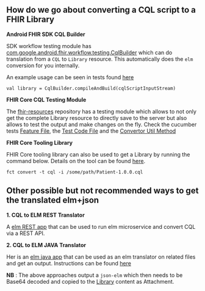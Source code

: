 ## How do we go about converting a CQL script to a FHIR Library 

**Android FHIR SDK CQL Builder**

SDK workflow testing module has [com.google.android.fhir.workflow.testing.CqlBuilder](https://github.com/google/android-fhir/blob/master/workflow-testing/src/main/java/com/google/android/fhir/workflow/testing/CqlBuilder.kt) which can do translation from a `CQL` to `Library` resource. This automatically does the `elm` conversion for you internally. 

An example usage can be seen in tests found [here](https://github.com/google/android-fhir/blob/master/workflow/src/test/java/com/google/android/fhir/workflow/FhirOperatorTest.kt#L150)

```
val library = CqlBuilder.compileAndBuild(cqlScriptInputStream)
```

**FHIR Core CQL Testing Module**

The [fhir-resources](https://github.com/opensrp/fhir-resources/blob/main/fhircore-testing) repository has a testing module which allows to not only get the complete Library resource to directly save to the server but also allows to test the output and make changes on the fly. Check the cucumber tests [Feature File](https://github.com/opensrp/fhir-resources/blob/main/fhircore-testing/fhircore-tests/src/androidTest/resources/measure-report/household-members.feature), the [Test Code File](https://github.com/opensrp/fhir-resources/blob/main/fhircore-testing/fhircore-tests/src/androidTest/kotlin/com/fhircore/resources/testing/measure/HouseholdMembersMeasureTest.kt#L28) and the [Convertor Util Method](https://github.com/opensrp/fhir-resources/blob/main/fhircore-testing/fhircore-tests/src/androidTest/kotlin/com/fhircore/resources/testing/CqlUtils.kt)


**FHIR Core Tooling Library**

FHIR Core tooling library can also be used to get a Library by running the command below. Details on the tool can be found [here](https://github.com/opensrp/fhircore-tooling#converting-library-cql-to-json).
```
fct convert -t cql -i /some/path/Patient-1.0.0.cql
```



## Other possible but not recommended ways to get the translated elm+json

**1. CQL to ELM REST Translator**

A [elm REST app](https://github.com/cqframework/cql-translation-service/blob/master/README.md) that can be used to run elm microservice and convert CQL via a REST API.


**2. CQL to ELM JAVA Translator**

Her is an [elm java app](https://github.com/cqframework/clinical_quality_language/blob/master/Src/java/READM.md) that can be used as an elm translator on related files and get an output. Instructions can be found [here](https://github.com/cqframework/cql-execution#to-execute-your-cql)

**NB** : The above approaches output a `json-elm` which then needs to be Base64 decoded and copied to the [Library](http://hl7.org/fhir/R4/library.html) content as Attachment.